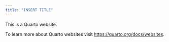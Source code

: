 ```yaml
---
title: "INSERT TITLE"
---
```


This is a Quarto website.

To learn more about Quarto websites visit <https://quarto.org/docs/websites>.
